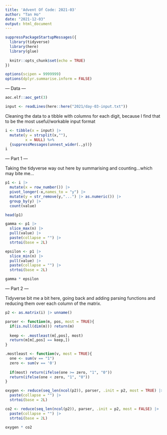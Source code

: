 ```yaml
---
title: 'Advent Of Code: 2021-03'
author: "Tan Ho"
date: "2021-12-03"
output: html_document
---
```


```r
suppressPackageStartupMessages({
  library(tidyverse)
  library(here)
  library(glue)
  
  knitr::opts_chunk$set(echo = TRUE)
})

options(scipen = 9999999)
options(dplyr.summarise.inform = FALSE)
```

--- Data ---

```r
aoc.elf::aoc_get(3)
```

```r
input <- readLines(here::here("2021/day-03-input.txt"))
```

Cleaning the data to a tibble with columns for each digit, because I find that to be the most useful/workable input format

```r
i <- tibble(x = input) |> 
  mutate(y = strsplit(x,""),
         x = NULL) %>%
  {suppressMessages(unnest_wider(.,y))}
i
```

--- Part 1 ---

Taking the tidyverse way out here by summarising and counting...which may bite me...

```r
p1 <- i |> 
  mutate(x = row_number()) |> 
  pivot_longer(-x,names_to = "y") |> 
  mutate(y = str_remove(y,"...") |> as.numeric()) |> 
  group_by(y) |> 
  count(value)

head(p1)

gamma <- p1 |> 
  slice_max(n) |> 
  pull(value) |> 
  paste(collapse = "") |> 
  strtoi(base = 2L)

epsilon <- p1 |> 
  slice_min(n) |> 
  pull(value) |> 
  paste(collapse = "") |> 
  strtoi(base = 2L)

gamma * epsilon
```

--- Part 2 ---

Tidyverse bit me a bit here, going back and adding parsing functions and reducing them over each column of the matrix.

```r
p2 <- as.matrix(i) |> unname()

parser <- function(m, pos, most = TRUE){
  if(is.null(dim(m))) return(m)
  
  keep <- .mostleast(m[,pos], most)
  return(m[m[,pos] == keep,])
}

.mostleast <- function(v, most = TRUE){
  one <- sum(v == "1")
  zero <- sum(v == '0')
  
  if(most) return(ifelse(one >= zero, "1", "0"))
  return(ifelse(one < zero, "1", "0"))
}

oxygen <- reduce(seq_len(ncol(p2)), parser, .init = p2, most = TRUE) |> 
  paste(collapse = "") |> 
  strtoi(base = 2L)

co2 <- reduce(seq_len(ncol(p2)), parser, .init = p2, most = FALSE) |> 
  paste(collapse = "") |> 
  strtoi(base = 2L)

oxygen * co2
```
